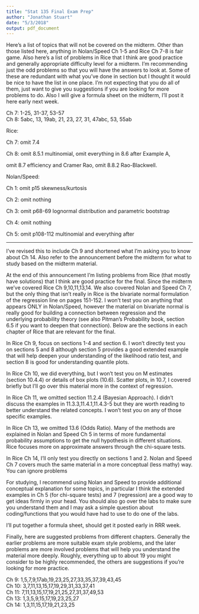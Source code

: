```yaml
---
title: "Stat 135 Final Exam Prep"
author: "Jonathan Stuart"
date: "5/3/2018"
output: pdf_document
---
```



Here's a list of topics that will not be covered on the midterm.  Other than those listed here, anything in Nolan/Speed Ch 1-5 and Rice Ch 7-8 is fair game.  Also here's a list of problems in Rice that I think are good practice and generally appropriate difficulty level for a midterm. I'm recommending just the odd problems so that you will have the answers to look at. Some of these are redundant with what you've done in section but I thought it would be nice to have the list in one place.  I'm not expecting that you do all of them, just want to give you suggestions if you are looking for more problems to do. Also I will give a formula sheet on the midterm, I'll post it here early next week.

Ch 7: 1-25, 31-37, 53-57  
Ch 8: 5abc, 13, 19ab, 21, 23, 27, 31, 47abc, 53, 55ab  

Rice:

Ch 7: omit 7.4

Ch 8: omit 8.5.1 multinomial, omit everything in 8.6 after Example A,

omit 8.7 efficiency and Cramer Rao, omit 8.8.2 Rao-Blackwell.

Nolan/Speed:

Ch 1: omit p15 skewness/kurtosis

Ch 2: omit nothing

Ch 3: omit p68-69 lognormal distribution and parametric bootstrap

Ch 4: omit nothing

Ch 5: omit p108-112 multinomial and everything after

--------
I've revised this to include Ch 9 and shortened what I'm asking you to know about Ch 14.  Also refer to the announcement before the midterm for what to study based on the midterm material.

At the end of this announcement I'm listing problems from Rice (that mostly have solutions) that I think are good practice for the final. Since the midterm we've covered Rice Ch 9,10,11,13,14. We also covered Nolan and Speed Ch 7, but the only thing that isn't really in Rice is the bivariate normal formulation of the regression line on pages 151-152. I won't test you on anything that appears ONLY in Nolan/Speed, however the material on bivariate normal is really good for building a connection between regression and the underlying probability theory (see also Pitman's Probability book, section 6.5 if you want to deepen that connection). Below are the sections in each chapter of Rice that are relevant for the final.

In Rice Ch 9, focus on sections 1-4 and section 6.  I won't directly test you on sections 5 and 8 although section 5 provides a good extended example that will help deepen your understanding of the likelihood ratio test, and section 8 is good for understanding quantile plots.

In Rice Ch 10, we did everything, but I won't test you on M estimates (section 10.4.4) or details of box plots (10.6). Scatter plots, in 10.7, I covered briefly but I’ll go over this material more in the context of regression.

In Rice Ch 11, we omitted section 11.2.4 (Bayesian Approach). I didn't discuss the examples in 11.3.3,11.4.1,11.4.3-5 but they are worth reading to better understand the related concepts. I won’t test you on any of those specific examples.

In Rice Ch 13, we omitted 13.6 (Odds Ratio). Many of the methods are explained in Nolan and Speed Ch 5 in terms of more fundamental probability assumptions to get the null hypothesis in different situations. Rice focuses more on approximate answers through the chi-square tests.

In Rice Ch 14, I'll only test you directly on sections 1 and 2. Nolan and Speed Ch 7 covers much the
same material in a more conceptual (less mathy) way.  You can ignore problems 

For studying, I recommend using Nolan and Speed to provide additional conceptual explanation for some topics, in particular I think the extended examples in Ch 5 (for chi-square tests) and 7 (regression) are a good way to get ideas firmly in your head. You should also go over the labs to make sure you understand them and I may ask a simple question about coding/functions that you would have had to use to do one of the labs.

I'll put together a formula sheet, should get it posted early in RRR week.

Finally, here are suggested problems from different chapters. Generally the earlier problems are more suitable exam style problems, and the later problems are more involved problems that will help you understand the material more deeply. Roughly, everything up to about 19 you might consider to be highly recommended, the others are suggestions if you’re looking for more practice.

Ch 9: 1,5,7,9,17ab,19,23,25,27,33,35,37,39,43,45  
Ch 10: 3,7,11,13,15,17,19,29,31,33,37,41  
Ch 11: 7,11,13,15,17,19,21,25,27,31,37,49,53  
Ch 13: 1,3,5,9,15,17,19,23,25,27  
Ch 14: 1,3,11,15,17,19,21,23,25  